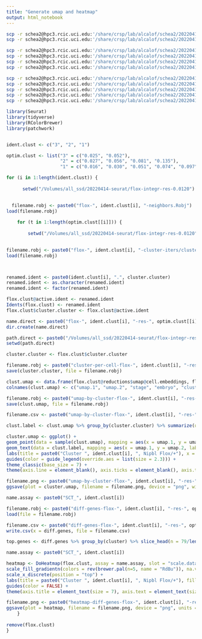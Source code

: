 ```yaml
---
title: "Generate umap and heatmap"
output: html_notebook
---
```


```bash
scp -r schea2@hpc3.rcic.uci.edu:'/share/crsp/lab/alcalof/schea2/20220414-seurat/flox-integr-res-0.0120/flox-3-res-0.052' /Volumes/all_ssd/20220414-seurat/flox-integr-res-0.0120
scp -r schea2@hpc3.rcic.uci.edu:'/share/crsp/lab/alcalof/schea2/20220414-seurat/flox-integr-res-0.0120/flox-3-res-0.025/diff-genes-*' /Volumes/all_ssd/20220414-seurat/flox-integr-res-0.0120/flox-3-res-0.025

scp -r schea2@hpc3.rcic.uci.edu:'/share/crsp/lab/alcalof/schea2/20220414-seurat/flox-integr-res-0.0120/flox-2-res-0.135' /Volumes/all_ssd/20220414-seurat/flox-integr-res-0.0120
scp -r schea2@hpc3.rcic.uci.edu:'/share/crsp/lab/alcalof/schea2/20220414-seurat/flox-integr-res-0.0120/flox-2-res-0.081/diff-genes-*' /Volumes/all_ssd/20220414-seurat/flox-integr-res-0.0120/flox-2-res-0.081
scp -r schea2@hpc3.rcic.uci.edu:'/share/crsp/lab/alcalof/schea2/20220414-seurat/flox-integr-res-0.0120/flox-2-res-0.056' /Volumes/all_ssd/20220414-seurat/flox-integr-res-0.0120
scp -r schea2@hpc3.rcic.uci.edu:'/share/crsp/lab/alcalof/schea2/20220414-seurat/flox-integr-res-0.0120/flox-2-res-0.027' /Volumes/all_ssd/20220414-seurat/flox-integr-res-0.0120

scp -r schea2@hpc3.rcic.uci.edu:'/share/crsp/lab/alcalof/schea2/20220414-seurat/flox-integr-res-0.0120/flox-1-res-0.097' /Volumes/all_ssd/20220414-seurat/flox-integr-res-0.0120
scp -r schea2@hpc3.rcic.uci.edu:'/share/crsp/lab/alcalof/schea2/20220414-seurat/flox-integr-res-0.0120/flox-1-res-0.074/diff-genes-*' /Volumes/all_ssd/20220414-seurat/flox-integr-res-0.0120/flox-1-res-0.074
scp -r schea2@hpc3.rcic.uci.edu:'/share/crsp/lab/alcalof/schea2/20220414-seurat/flox-integr-res-0.0120/flox-1-res-0.051' /Volumes/all_ssd/20220414-seurat/flox-integr-res-0.0120
scp -r schea2@hpc3.rcic.uci.edu:'/share/crsp/lab/alcalof/schea2/20220414-seurat/flox-integr-res-0.0120/flox-1-res-0.030' /Volumes/all_ssd/20220414-seurat/flox-integr-res-0.0120
scp -r schea2@hpc3.rcic.uci.edu:'/share/crsp/lab/alcalof/schea2/20220414-seurat/flox-integr-res-0.0120/flox-1-res-0.016' /Volumes/all_ssd/20220414-seurat/flox-integr-res-0.0120

```


```r
library(Seurat)
library(tidyverse)
library(RColorBrewer)
library(patchwork)


ident.clust <- c("3", "2", "1")

optim.clust <- list("3" = c("0.025", "0.052"),
                    "2" = c("0.027", "0.056", "0.081", "0.135"),
                    "1" = c("0.016", "0.030", "0.051", "0.074", "0.097"))

for (i in 1:length(ident.clust)) {
  
      setwd("/Volumes/all_ssd/20220414-seurat/flox-integr-res-0.0120")

  
  filename.robj <- paste0("flox-", ident.clust[i], "-neighbors.Robj")
load(filename.robj)
    
    for (t in 1:length(optim.clust[[i]])) {
      
        setwd("/Volumes/all_ssd/20220414-seurat/flox-integr-res-0.0120")

    
filename.robj <- paste0("flox-", ident.clust[i], "-cluster-iters/cluster-per-cell-flox-", ident.clust[i], "-res-", optim.clust[[i]][t], ".Robj")
load(filename.robj)



renamed.ident <- paste0(ident.clust[i], ".", cluster.cluster)
renamed.ident <- as.character(renamed.ident)
renamed.ident <- factor(renamed.ident)

flox.clust@active.ident <- renamed.ident
Idents(flox.clust) <- renamed.ident
flox.clust$cluster.cluster <- flox.clust@active.ident

name.direct <- paste0("flox-", ident.clust[i], "-res-", optim.clust[[i]][t])
dir.create(name.direct)

path.direct <- paste0("/Volumes/all_ssd/20220414-seurat/flox-integr-res-0.0120/", name.direct)
setwd(path.direct)

cluster.cluster <- flox.clust$cluster.cluster

filename.robj <- paste0("cluster-per-cell-flox-", ident.clust[i], "-res-", optim.clust[[i]][t], ".Robj")
save(cluster.cluster, file = filename.robj)

clust.umap <- data.frame(flox.clust@reductions$umap@cell.embeddings, flox.clust$stage, flox.clust$label.embryo, flox.clust$cluster.cluster)
colnames(clust.umap) <- c("umap.1", "umap.2", "stage", "embryo", "cluster.cluster")

filename.robj <- paste0("umap-by-cluster-flox-", ident.clust[i], "-res-", optim.clust[[i]][t], ".Robj")
save(clust.umap, file = filename.robj)

filename.csv <- paste0("umap-by-cluster-flox-", ident.clust[i], "-res-", optim.clust[[i]][t], ".csv")

clust.label <- clust.umap %>% group_by(cluster.cluster) %>% summarize(umap.1 = median(umap.1), umap.2 = median(umap.2))

cluster.umap <- ggplot() +
geom_point(data = sample(clust.umap), mapping = aes(x = umap.1, y = umap.2, color = cluster.cluster), shape = 20, stroke = 0, size = 0.5) +
geom_text(data = clust.label, mapping = aes(x = umap.1, y = umap.2, label = cluster.cluster), size = 2.3) +
labs(title = paste0("Cluster ", ident.clust[i], ", Nipbl Flox/+"), x = "UMAP 1", y = "UMAP 2", color = "Cluster") +
guides(color = guide_legend(override.aes = list(size = 2.3))) +
theme_classic(base_size = 7) +
theme(axis.line = element_blank(), axis.ticks = element_blank(), axis.text = element_blank(), plot.title = element_text(hjust = 0.5, size = 7), legend.key.size = unit(7, "pt"))

filename.png <- paste0("umap-by-cluster-flox-", ident.clust[i], "-res-", optim.clust[[i]][t], ".png")
ggsave(plot = cluster.umap, filename = filename.png, device = "png", width = 3.5, height = 2.25, units = "in")

name.assay <- paste0("SCT_", ident.clust[i])

filename.robj <- paste0("diff-genes-flox-", ident.clust[i], "-res-", optim.clust[[i]][t], ".Robj")
load(file = filename.robj)

filename.csv <- paste0("diff-genes-flox-", ident.clust[i], "-res-", optim.clust[[i]][t], ".csv")
write.csv(x = diff.genes, file = filename.csv)

top.genes <- diff.genes %>% group_by(cluster) %>% slice_head(n = 79/length(levels(flox.clust$cluster.cluster)))

name.assay <- paste0("SCT_", ident.clust[i])

heatmap <- DoHeatmap(flox.clust, assay = name.assay, slot = "scale.data", features = as.vector(top.genes$gene), group.by = "ident", group.bar = TRUE, label = TRUE, size = 2.3, angle = 0, hjust = 0.5, draw.lines = TRUE) +
scale_fill_gradientn(colors = rev(brewer.pal(n=5, name = "RdBu")), na.value = "white") +
scale_x_discrete(position = "top") +
labs(title = paste0("Cluster ", ident.clust[i], ", Nipbl Flox/+"), fill = "Standardized\nLog1p UMI") +
guides(color = FALSE) +
theme(axis.title = element_text(size = 7), axis.text = element_text(size = 7), plot.title = element_text(hjust = 0.5, size = 7), legend.title = element_text(size = 7), legend.text = element_text(size = 7), legend.key.size = unit(7, "pt"))

filename.png <- paste0("heatmap-diff-genes-flox-", ident.clust[i], "-res-", optim.clust[[i]][t], ".png")
ggsave(plot = heatmap, filename = filename.png, device = "png", units = "in", width = 6.5, height = 9)
    }
  
remove(flox.clust)
}

```

